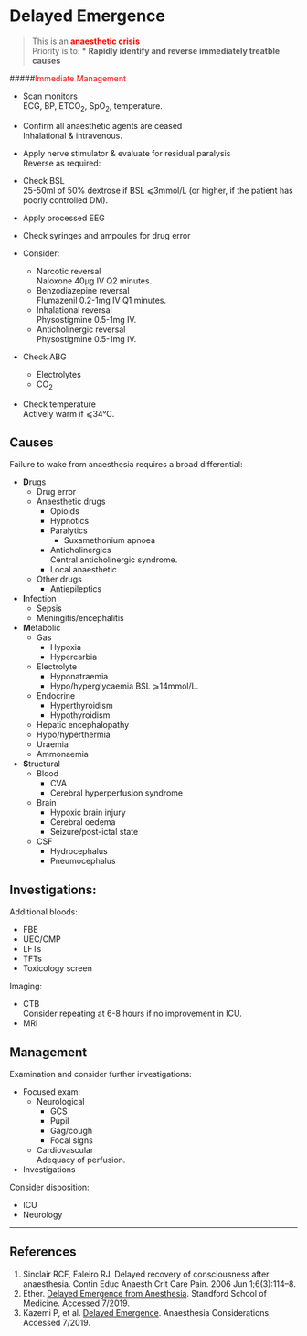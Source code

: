# Delayed Emergence


> This is an <span style="color:red">**anaesthetic crisis**</span>  
> Priority is to:
>* **Rapidly identify and reverse immediately treatble causes**


#####<span style="color:red">Immediate Management</span>

* Scan monitors  
ECG, BP, ETCO~2~, SpO~2~, temperature.
* Confirm all anaesthetic agents are ceased  
Inhalational & intravenous.
* Apply nerve stimulator & evaluate for residual paralysis  
Reverse as required:

* Check BSL  
25-50ml of 50% dextrose if BSL ⩽3mmol/L (or higher, if the patient has poorly controlled DM).
* Apply processed EEG
* Check syringes and ampoules for drug error
* Consider:
	* Narcotic reversal  
	Naloxone 40μg IV Q2 minutes.
	* Benzodiazepine reversal  
	Flumazenil 0.2-1mg IV Q1 minutes.
	* Inhalational reversal  
	Physostigmine 0.5-1mg IV.
	* Anticholinergic reversal  
	Physostigmine 0.5-1mg IV.
* Check ABG
	* Electrolytes
	* CO~2~
* Check temperature  
Actively warm if ⩽34°C.


## Causes


Failure to wake from anaesthesia requires a broad differential:

* **D**rugs
	* Drug error
	* Anaesthetic drugs
		* Opioids
		* Hypnotics
		* Paralytics
			* Suxamethonium apnoea
		* Anticholinergics  
		Central anticholinergic syndrome.
		* Local anaesthetic
	* Other drugs
		* Antiepileptics
* **I**nfection
	* Sepsis
	* Meningitis/encephalitis
* **M**etabolic
	* Gas
		* Hypoxia
		* Hypercarbia
	* Electrolyte
		* Hyponatraemia
		* Hypo/hyperglycaemia
		BSL ⩾14mmol/L.
	* Endocrine
		* Hyperthyroidism
		* Hypothyroidism
	* Hepatic encephalopathy
	* Hypo/hyperthermia
	* Uraemia
	* Ammonaemia
* **S**tructural
	* Blood
		* CVA
		* Cerebral hyperperfusion syndrome
	* Brain
		* Hypoxic brain injury
		* Cerebral oedema
		* Seizure/post-ictal state
	* CSF
		* Hydrocephalus
		* Pneumocephalus

## Investigations:

Additional bloods:

* FBE
* UEC/CMP
* LFTs
* TFTs
* Toxicology screen



Imaging:

* CTB  
Consider repeating at 6-8 hours if no improvement in ICU.
* MRI


## Management

Examination and consider further investigations:

* Focused exam:
	* Neurological
		* GCS
		* Pupil
		* Gag/cough
		* Focal signs
	* Cardiovascular  
	Adequacy of perfusion.
* Investigations

Consider disposition:

* ICU
* Neurology


---

## References

1. Sinclair RCF, Faleiro RJ. Delayed recovery of consciousness after anaesthesia. Contin Educ Anaesth Crit Care Pain. 2006 Jun 1;6(3):114–8. 
2. Ether. [Delayed Emergence from Anesthesia](http://ether.stanford.edu/delayed_emergence.html). Standford School of Medicine. Accessed 7/2019.
3. Kazemi P, et al. [Delayed Emergence](https://www.anesthesiaconsiderations.com/delayed-emergence). Anaesthesia Considerations. Accessed 7/2019.